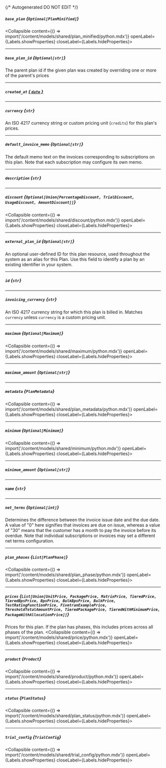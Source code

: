 {/* Autogenerated DO NOT EDIT  */}

##### `base_plan` *{`Optional[PlanMinified]`}*
<Collapsible content={() => import('/content/models/shared/plan_minified/python.mdx')} openLabel={Labels.showProperties} closeLabel={Labels.hideProperties}>
</Collapsible>

---
##### `base_plan_id` *{`Optional[str]`}*
The parent plan id if the given plan was created by overriding one or more of the parent's prices

---
##### `created_at` [*{ `date` }*](https://docs.python.org/3/library/datetime.html#date-objects)

---
##### `currency` *{`str`}*
An ISO 4217 currency string or custom pricing unit (`credits`) for this plan's prices.

---
##### `default_invoice_memo` *{`Optional[str]`}*
The default memo text on the invoices corresponding to subscriptions on this plan. Note that each subscription may configure its own memo.

---
##### `description` *{`str`}*

---
##### `discount` *{`Optional[Union[PercentageDiscount, TrialDiscount, UsageDiscount, AmountDiscount]]`}*
<Collapsible content={() => import('/content/models/shared/discount/python.mdx')} openLabel={Labels.showProperties} closeLabel={Labels.hideProperties}>
</Collapsible>

---
##### `external_plan_id` *{`Optional[str]`}*
An optional user\-defined ID for this plan resource, used throughout the system as an alias for this Plan. Use this field to identify a plan by an existing identifier in your system.

---
##### `id` *{`str`}*

---
##### `invoicing_currency` *{`str`}*
An ISO 4217 currency string for which this plan is billed in. Matches `currency` unless `currency` is a custom pricing unit.

---
##### `maximum` *{`Optional[Maximum]`}*
<Collapsible content={() => import('/content/models/shared/maximum/python.mdx')} openLabel={Labels.showProperties} closeLabel={Labels.hideProperties}>
</Collapsible>

---
##### `maximum_amount` *{`Optional[str]`}*

---
##### `metadata` *{`PlanMetadata`}*
<Collapsible content={() => import('/content/models/shared/plan_metadata/python.mdx')} openLabel={Labels.showProperties} closeLabel={Labels.hideProperties}>
</Collapsible>

---
##### `minimum` *{`Optional[Minimum]`}*
<Collapsible content={() => import('/content/models/shared/minimum/python.mdx')} openLabel={Labels.showProperties} closeLabel={Labels.hideProperties}>
</Collapsible>

---
##### `minimum_amount` *{`Optional[str]`}*

---
##### `name` *{`str`}*

---
##### `net_terms` *{`Optional[int]`}*
Determines the difference between the invoice issue date and the due date. A value of "0" here signifies that invoices are due on issue, whereas a value of "30" means that the customer has a month to pay the invoice before its overdue. Note that individual subscriptions or invoices may set a different net terms configuration.

---
##### `plan_phases` *{`List[PlanPhase]`}*
<Collapsible content={() => import('/content/models/shared/plan_phase/python.mdx')} openLabel={Labels.showProperties} closeLabel={Labels.hideProperties}>
</Collapsible>

---
##### `prices` *{`List[Union[UnitPrice, PackagePrice, MatrixPrice, TieredPrice, TieredBpsPrice, BpsPrice, BulkBpsPrice, BulkPrice, TestRatingFunctionPrice, FivetranExamplePrice, ThresholdTotalAmountPrice, TieredPackagePrice, TieredWithMinimumPrice, PackageWithAllocationPrice]]`}*
Prices for this plan. If the plan has phases, this includes prices across all phases of the plan.
<Collapsible content={() => import('/content/models/shared/price/python.mdx')} openLabel={Labels.showProperties} closeLabel={Labels.hideProperties}>
</Collapsible>

---
##### `product` *{`Product`}*
<Collapsible content={() => import('/content/models/shared/product/python.mdx')} openLabel={Labels.showProperties} closeLabel={Labels.hideProperties}>
</Collapsible>

---
##### `status` *{`PlanStatus`}*
<Collapsible content={() => import('/content/models/shared/plan_status/python.mdx')} openLabel={Labels.showProperties} closeLabel={Labels.hideProperties}>
</Collapsible>

---
##### `trial_config` *{`TrialConfig`}*
<Collapsible content={() => import('/content/models/shared/trial_config/python.mdx')} openLabel={Labels.showProperties} closeLabel={Labels.hideProperties}>
</Collapsible>


